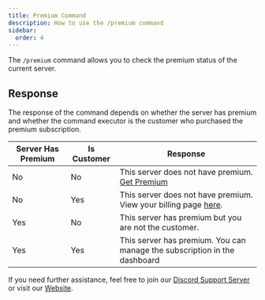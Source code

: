 ```yaml
---
title: Premium Command
description: How to use the /premium command
sidebar:
  order: 4
---
```


The `/premium` command allows you to check the premium status of the current server.

## Response

The response of the command depends on whether the server has premium and whether the command executor is the customer who purchased the premium subscription.

| Server Has Premium | Is Customer | Response                                                                                             |
| ------------------ | ----------- | ---------------------------------------------------------------------------------------------------- |
| No                 | No          | This server does not have premium. [Get Premium](https://ticketon.app/dash/?next=/premium)           |
| No                 | Yes         | This server does not have premium. View your billing page [here](https://ticketon.app/dash/billing). |
| Yes                | No          | This server has premium but you are not the customer.                                                |
| Yes                | Yes         | This server has premium. You can manage the subscription in the dashboard                            |

If you need further assistance, feel free to join our [Discord Support Server](https://ticketon.app/discord) or visit our [Website](https://ticketon.app).


<LinkCard
  title="Explore Unlimited"
  description="Discover the Unlimited Plan"
  href="/unlimited"
/>
